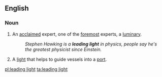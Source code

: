 ==English==

===Noun===
{{en-noun|head=[[leading]] [[light]]}}

# {{lb|en|idiomatic}} An [[acclaimed]] expert, one of the [[foremost]] experts, a [[luminary]].
#: ''Stephen Hawking is a '''leading light''' in physics, people say he's the greatest physicist since Einstein.''
# {{lb|en|nautical|navigation}} A [[light]] that helps to guide vessels into a [[port]].

[[pl:leading light]]
[[ta:leading light]]